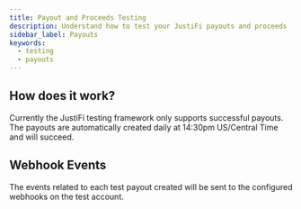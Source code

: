 ```yaml
---
title: Payout and Proceeds Testing
description: Understand how to test your JustiFi payouts and proceeds
sidebar_label: Payouts
keywords:
  - testing
  - payouts
---
```


## How does it work?

Currently the JustiFi testing framework only supports successful payouts. The payouts are automatically created
daily at 14:30pm US/Central Time and will succeed.

## Webhook Events

The events related to each test payout created will be sent to the configured webhooks on the test account.
